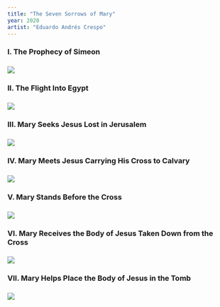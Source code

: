 ```yaml
---
title: "The Seven Sorrows of Mary"
year: 2020
artist: "Eduardo Andrés Crespo"
---
```


### I. The Prophecy of Simeon

### ![](images/sorrows/prophecyofsimeon.jpg)

### II. The Flight Into Egypt

### ![](https://eduardoandrescrespo-media.s3.us-east-2.amazonaws.com/sorrows/flightintoegypt.jpg)

### III. Mary Seeks Jesus Lost in Jerusalem

### ![](images/sorrows/maryseeksjesus.jpg)

### IV. Mary Meets Jesus Carrying His Cross to Calvary

### ![](images/sorrows/marymeetsjesus.jpg)

### V. Mary Stands Before the Cross

### ![](images/sorrows/marybeforethecross.jpg)

### VI. Mary Receives the Body of Jesus Taken Down from the Cross

### ![](images/sorrows/maryreceivesthebodyofjesus.jpg)

### VII. Mary Helps Place the Body of Jesus in the Tomb

### ![](images/sorrows/maryintomb.jpg)
